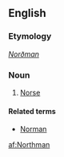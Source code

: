 ==English==

===Etymology===
{{etyl|ang}} ''[[Norðman]]''

===Noun===
{{en-noun|Northmen}}

# [[Norse]]

====Related terms====
* [[Norman]]

[[af:Northman]]